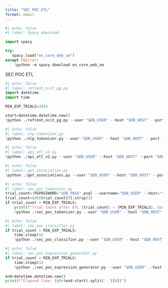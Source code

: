 ```yaml
---
title: "SEC POC ETL"
format: email
---
```


```python
#| echo: false
#| label: Spacy download

import spacy

try:
   spacy.load("en_core_web_sm") 
except OSError:
    !python -m spacy download en_core_web_sm
```

::: {.email}

::: {.subject}
SEC POC ETL
:::

```python
#| echo: false
#| label: refresh_ncit_pg.py
import datetime
import time

MIN_EXP_TRIALS=3945

start=datetime.datetime.now()
!python ./refresh_ncit_pg.py --user "$DB_USER" --host "$DB_HOST" --port "$DB_PORT" --dbname "$DB_NAME" --password "$DB_PASS"
```

```python
#| echo: false
#| label: nlp_tokenizer.py
!python ./nlp_tokenizer.py --user "$DB_USER" --host "$DB_HOST" --port "$DB_PORT" --dbname "$DB_NAME" --password "$DB_PASS"
```

```python
#| echo: false
#| label: api_etl_v2.py
!python ./api_etl_v2.py --user "$DB_USER" --host "$DB_HOST" --port "$DB_PORT" --dbname "$DB_NAME" --password "$DB_PASS"
```

```python
#| echo: false
#| label: get_association.py
!python ./get_associations.py --user "$DB_USER" --host "$DB_HOST" --port "$DB_PORT" --dbname "$DB_NAME" --password "$DB_PASS"
```

```python
#| echo: false
#| label: sec_poc_tokenizer.py
trial_count=!PGPASSWORD="$DB_PASS" psql --username="$DB_USER" --host="$DB_HOST" --port="$DB_PORT" --no-password sec -t -c "select count(*) from trials"
trial_count=int(trial_count[0].strip())
if trial_count > MIN_EXP_TRIALS:
    print(f"Trial count after ETL {trial_count} > {MIN_EXP_TRIALS}, Good to run NLP")
    !python ./sec_poc_tokenizer.py --user "$DB_USER" --host "$DB_HOST" --port "$DB_PORT" --dbname "$DB_NAME" --password "$DB_PASS"
```


```python
#| echo: false
#| label: sec_poc_classifier.py
if trial_count > MIN_EXP_TRIALS:
    time.sleep(1)
    !python ./sec_poc_classifier.py --user "$DB_USER" --host "$DB_HOST" --port "$DB_PORT" --dbname "$DB_NAME" --password "$DB_PASS"
```

```python
#| echo: false
#| label: sec_poc_expression_generator.py
if trial_count > MIN_EXP_TRIALS:
    time.sleep(1)
    !python ./sec_poc_expression_generator.py --user "$DB_USER" --host "$DB_HOST" --port "$DB_PORT" --dbname "$DB_NAME" --password "$DB_PASS"

end=datetime.datetime.now()
print(f"Elapsed time: {str(end-start).split('.')[0]}")
```

:::
